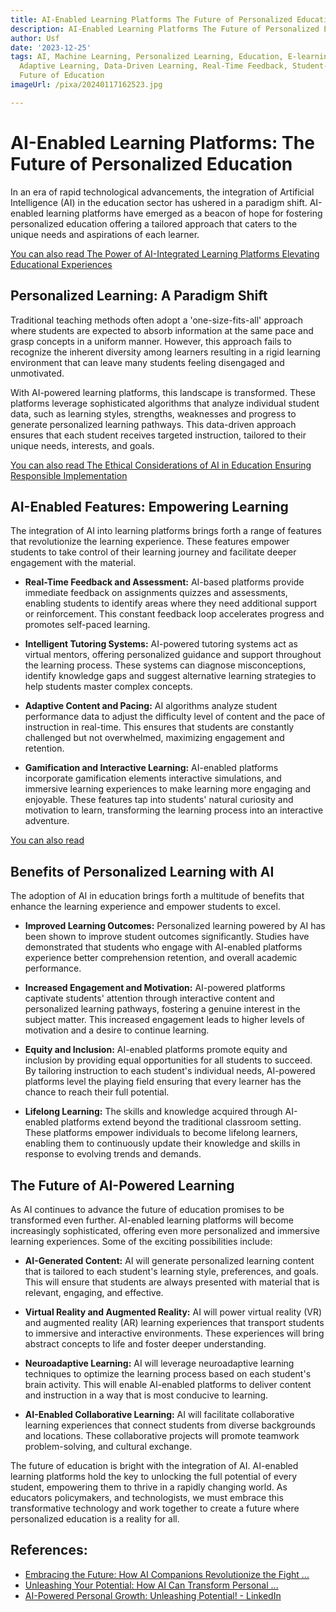 ```yaml
---
title: AI-Enabled Learning Platforms The Future of Personalized Education
description: AI-Enabled Learning Platforms The Future of Personalized Education
author: Usf
date: '2023-12-25'
tags: AI, Machine Learning, Personalized Learning, Education, E-learning, Online Learning,
  Adaptive Learning, Data-Driven Learning, Real-Time Feedback, Student-Centered Learning,
  Future of Education
imageUrl: /pixa/20240117162523.jpg

---
```

# **AI-Enabled Learning Platforms: The Future of Personalized Education**

In an  era of  rapid technological advancements, the integration of Artificial Intelligence (AI) in the education sector has ushered in a paradigm shift.  AI-enabled learning platforms have emerged as a beacon of hope for fostering personalized education offering a tailored approach that caters to the unique needs and aspirations of each learner.

[You  can also read The Power of AI-Integrated Learning  Platforms Elevating  Educational Experiences](The%20Power%20of%20AI-Integrated%20Learning%20Platforms%20Elevating%20Educational%20Experiences)


## Personalized Learning: A Paradigm Shift

Traditional teaching methods often adopt a 'one-size-fits-all' approach where students are  expected  to absorb information at the same pace  and grasp concepts  in  a uniform manner.  However, this approach  fails to  recognize the inherent diversity among learners resulting in a rigid learning environment that can leave many students feeling disengaged and unmotivated.

With AI-powered learning platforms, this landscape is  transformed. These platforms leverage sophisticated algorithms that  analyze individual student data, such as learning styles, strengths, weaknesses  and progress to generate personalized learning pathways. This data-driven approach ensures that  each student  receives targeted instruction, tailored to their unique needs, interests, and goals.

[You can also read The Ethical Considerations of AI in  Education Ensuring Responsible Implementation](The%20Ethical%20Considerations%20of%20AI%20in%20Education%20Ensuring%20Responsible%20Implementation)


## AI-Enabled Features: Empowering Learning

The integration  of  AI into learning platforms brings forth a range of features that revolutionize the learning experience. These features empower students to take control of their learning journey and facilitate deeper engagement with the material.

- **Real-Time Feedback and Assessment:** AI-based  platforms provide immediate feedback on assignments quizzes and  assessments, enabling students to identify areas where they need additional support or reinforcement. This constant  feedback  loop accelerates progress and promotes self-paced learning.

- **Intelligent Tutoring Systems:** AI-powered  tutoring systems act as virtual mentors, offering personalized guidance and support throughout  the learning process. These systems  can diagnose misconceptions, identify knowledge gaps  and suggest alternative learning  strategies to help students  master complex concepts.

- **Adaptive Content and Pacing:** AI algorithms  analyze  student performance data to adjust  the difficulty  level of content  and the pace of instruction in real-time. This ensures that  students are constantly challenged but not overwhelmed,  maximizing engagement and  retention.

- **Gamification and  Interactive Learning:** AI-enabled platforms incorporate gamification elements interactive  simulations, and immersive learning experiences to make learning more engaging and enjoyable. These  features tap into students' natural curiosity and  motivation to  learn, transforming  the learning process into an interactive adventure.

[You can also  read ]()


## Benefits of Personalized Learning with AI

The adoption of AI in education brings forth a multitude of benefits that  enhance the learning experience and empower students to excel.

- **Improved Learning Outcomes:** Personalized learning powered by AI has been shown to improve  student outcomes significantly. Studies have demonstrated that students who engage with AI-enabled platforms experience better comprehension retention, and  overall academic performance.

- **Increased Engagement and Motivation:** AI-powered platforms captivate students' attention through interactive content and personalized learning pathways, fostering a genuine interest in the subject matter. This increased engagement leads to higher levels of motivation and a desire to continue learning.

- **Equity and Inclusion:** AI-enabled platforms  promote equity and inclusion by providing equal opportunities for  all students to succeed. By tailoring instruction to each student's individual needs, AI-powered platforms level the  playing field ensuring that every learner  has the chance to reach their full potential.

- **Lifelong Learning:** The skills and knowledge acquired through AI-enabled  platforms extend  beyond the traditional classroom setting. These  platforms empower individuals to become lifelong learners, enabling them to continuously update their knowledge and skills in response  to evolving trends and demands.

## The Future of AI-Powered Learning

As AI continues to  advance the future  of education promises to  be transformed even further. AI-enabled learning platforms  will become increasingly sophisticated, offering even more personalized and immersive learning experiences.  Some  of the exciting possibilities include:

- **AI-Generated Content:** AI will generate personalized learning content that  is tailored to each  student's learning style, preferences, and goals. This will ensure  that students are always presented with material that is relevant, engaging, and effective.

- **Virtual Reality and Augmented Reality:** AI will power  virtual reality  (VR) and augmented reality (AR) learning experiences that transport students to immersive and interactive environments. These experiences will bring abstract concepts to life and  foster deeper understanding.

- **Neuroadaptive Learning:** AI will  leverage neuroadaptive learning techniques to optimize the learning process  based on each student's brain activity. This will enable AI-enabled  platforms to deliver  content and instruction in a way that  is most conducive to learning.

- **AI-Enabled Collaborative  Learning:** AI will facilitate collaborative learning  experiences that connect students from diverse backgrounds and locations. These  collaborative projects will promote teamwork problem-solving, and cultural exchange.

The future of education is bright with the integration of AI. AI-enabled learning platforms hold the key to unlocking the  full potential of every student, empowering them to thrive in a rapidly changing world. As educators policymakers, and technologists, we must embrace this transformative technology  and work together to create a future where personalized education is  a reality for all.

## References:
- [Embracing the Future: How AI Companions Revolutionize the Fight ...](https://medium.com/@evolwe.ai/embracing-the-future-how-ai-companions-revolutionize-the-fight-against-loneliness-c1bb8d7b7ee0)
- [Unleashing Your Potential: How AI Can Transform Personal ...](https://www.linkedin.com/pulse/unleashing-your-potential-how-ai-can-transform-markus-haidt-)
- [AI-Powered Personal Growth: Unleashing Potential! - LinkedIn](https://www.linkedin.com/pulse/ai-powered-personal-growth-unleashing-potential-pratyaksha-bhagoliwal)

